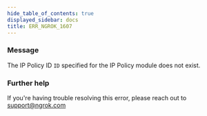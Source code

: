 ```yaml
---
hide_table_of_contents: true
displayed_sidebar: docs
title: ERR_NGROK_1607
---
```




### Message

The IP Policy ID `ID` specified for the IP Policy module does not exist.

<ErrorDetails error="err_ngrok_1607" />

### Further help

If you're having trouble resolving this error, please reach out to [support@ngrok.com](mailto:support@ngrok.com?subject=Help%20with%20ERR_NGROK_1607)

